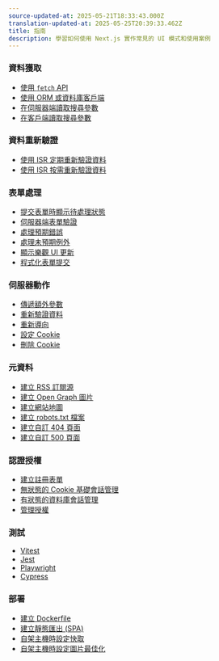 ```yaml
---
source-updated-at: 2025-05-21T18:33:43.000Z
translation-updated-at: 2025-05-25T20:39:33.462Z
title: 指南
description: 學習如何使用 Next.js 實作常見的 UI 模式和使用案例
---
```


### 資料獲取

- [使用 `fetch` API](/docs/app/getting-started/fetching-data#with-the-fetch-api)
- [使用 ORM 或資料庫客戶端](/docs/app/getting-started/fetching-data#with-an-orm-or-database)
- [在伺服器端讀取搜尋參數](/docs/app/api-reference/file-conventions/page)
- [在客戶端讀取搜尋參數](/docs/app/api-reference/functions/use-search-params)

### 資料重新驗證

- [使用 ISR 定期重新驗證資料](/docs/app/guides/incremental-static-regeneration#time-based-revalidation)
- [使用 ISR 按需重新驗證資料](/docs/app/guides/incremental-static-regeneration#on-demand-revalidation-with-revalidatepath)

### 表單處理

- [提交表單時顯示待處理狀態](/docs/app/building-your-application/data-fetching/server-actions-and-mutations#pending-states)
- [伺服器端表單驗證](/docs/app/building-your-application/data-fetching/server-actions-and-mutations#server-side-form-validation)
- [處理預期錯誤](/docs/app/building-your-application/routing/error-handling#handling-expected-errors-from-server-actions)
- [處理未預期例外](/docs/app/building-your-application/routing/error-handling#uncaught-exceptions)
- [顯示樂觀 UI 更新](/docs/app/building-your-application/data-fetching/server-actions-and-mutations#optimistic-updates)
- [程式化表單提交](/docs/app/building-your-application/data-fetching/server-actions-and-mutations#programmatic-form-submission)

### 伺服器動作

- [傳遞額外參數](/docs/app/building-your-application/data-fetching/server-actions-and-mutations#passing-additional-arguments)
- [重新驗證資料](/docs/app/building-your-application/data-fetching/server-actions-and-mutations#revalidating-data)
- [重新導向](/docs/app/building-your-application/data-fetching/server-actions-and-mutations#redirecting)
- [設定 Cookie](/docs/app/api-reference/functions/cookies#setting-a-cookie)
- [刪除 Cookie](/docs/app/api-reference/functions/cookies#deleting-cookies)

### 元資料

- [建立 RSS 訂閱源](/docs/app/building-your-application/routing/route-handlers#non-ui-responses)
- [建立 Open Graph 圖片](/docs/app/api-reference/file-conventions/metadata/opengraph-image)
- [建立網站地圖](/docs/app/api-reference/file-conventions/metadata/sitemap)
- [建立 robots.txt 檔案](/docs/app/api-reference/file-conventions/metadata/robots)
- [建立自訂 404 頁面](/docs/app/api-reference/file-conventions/not-found)
- [建立自訂 500 頁面](/docs/app/api-reference/file-conventions/error)

### 認證授權

- [建立註冊表單](/docs/app/guides/authentication#sign-up-and-login-functionality)
- [無狀態的 Cookie 基礎會話管理](/docs/app/guides/authentication#stateless-sessions)
- [有狀態的資料庫會話管理](/docs/app/guides/authentication#database-sessions)
- [管理授權](/docs/app/guides/authentication#authorization)

### 測試

- [Vitest](/docs/app/guides/testing/vitest)
- [Jest](/docs/app/guides/testing/jest)
- [Playwright](/docs/app/guides/testing/playwright)
- [Cypress](/docs/app/guides/testing/cypress)

### 部署

- [建立 Dockerfile](/docs/app/getting-started/deploying#docker)
- [建立靜態匯出 (SPA)](/docs/app/guides/static-exports)
- [自架主機時設定快取](/docs/app/guides/self-hosting#configuring-caching)
- [自架主機時設定圖片最佳化](/docs/app/guides/self-hosting#image-optimization)